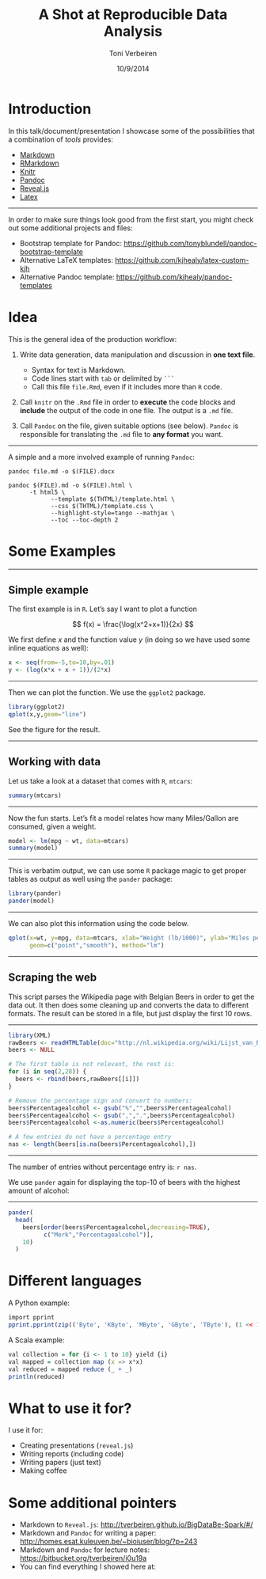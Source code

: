 % A Shot at Reproducible Data Analysis
% Toni Verbeiren
% 10/9/2014

# Introduction

In this talk/document/presentation I showcase some of the possibilities that a combination of _tools_ provides:

* [Markdown](http://daringfireball.net/projects/markdown/)
* [RMarkdown](http://rmarkdown.rstudio.com/)
* [Knitr](http://yihui.name/knitr/)
* [Pandoc](http://johnmacfarlane.net/pandoc/)
* [Reveal.js](http://lab.hakim.se/reveal-js/#/)
* [Latex](http://www.latex-project.org/)

- - -

In order to make sure things look good from the first start, you might check out some additional projects and files:

* Bootstrap template for Pandoc: <https://github.com/tonyblundell/pandoc-bootstrap-template>
* Alternative LaTeX templates: <https://github.com/kjhealy/latex-custom-kjh>
* Alternative Pandoc template: <https://github.com/kjhealy/pandoc-templates>


# Idea

This is the general idea of the production workflow:

1. Write data generation, data manipulation and discussion in **one text file**.
    * Syntax for text is Markdown.
    * Code lines start with `tab` or delimited by `` ``` ``
    * Call this file `file.Rmd`, even if it includes more than `R` code.

2. Call `knitr` on the `.Rmd` file in order to **execute** the code blocks and **include** the output of the code in one file. The output is a `.md` file.

3. Call `Pandoc` on the file, given suitable options (see below). `Pandoc` is responsible for translating the `.md` file to **any format** you want. 

- - -

A simple and a more involved example of running `Pandoc`:

```shell
pandoc file.md -o $(FILE).docx

pandoc $(FILE).md -o $(FILE).html \
      -t html5 \
			--template $(THTML)/template.html \
			--css $(THTML)/template.css \
			--highlight-style=tango --mathjax \
			--toc --toc-depth 2
```

# Some Examples

- - -

## Simple example

The first example is in `R`. Let's say I want to plot a function

$$ f(x) = \frac{\log(x^2+x+1)}{2x} $$

We first define $x$ and the function value $y$ (in doing so we have used some inline equations as well):

```r
x <- seq(from=-5,to=10,by=.01)
y <- (log(x*x + x + 1))/(2*x)
```

- - -

Then we can plot the function. We use the `ggplot2` package.

```r
library(ggplot2)
qplot(x,y,geom="line")
```

See the figure for the result.

- - -

## Working with data

Let us take a look at a dataset that comes with `R`, `mtcars`:

```r
summary(mtcars)
```

- - -

Now the fun starts. Let's fit a model relates how many Miles/Gallon are consumed, given a weight.

```r
model <- lm(mpg ~ wt, data=mtcars)
summary(model)
```

- - -

This is verbatim output, we can use some `R` package magic to get proper tables as output as well using the `pander` package:

```r
library(pander)
pander(model)
```

- - -

We can also plot this information using the code below.

```r
qplot(x=wt, y=mpg, data=mtcars, xlab="Weight (lb/1000)", ylab="Miles per Gallon",
      geom=c("point","smooth"), method="lm")
```

- - -

## Scraping the web

This script parses the Wikipedia page with Belgian Beers in order to get the data out.
It then does some cleaning up and converts the data to different formats.
The result can be stored  in a file, but just display the first 10 rows.

- - -

```r
library(XML)
rawBeers <- readHTMLTable(doc="http://nl.wikipedia.org/wiki/Lijst_van_Belgische_bieren")
beers <- NULL

# The first table is not relevant, the rest is:
for (i in seq(2,28)) {
  beers <- rbind(beers,rawBeers[[i]])
}

# Remove the percentage sign and convert to numbers:
beers$Percentagealcohol <- gsub("%","",beers$Percentagealcohol)
beers$Percentagealcohol <- gsub(",",".",beers$Percentagealcohol)
beers$Percentagealcohol <-as.numeric(beers$Percentagealcohol)

# A few entries do not have a percentage entry
nas <- length(beers[is.na(beers$Percentagealcohol),])
```

- - -

The number of entries without percentage entry is: `r nas`.

We use `pander` again for displaying the top-10 of beers with the highest amount of alcohol:

- - -

```r
pander(
  head(
    beers[order(beers$Percentagealcohol,decreasing=TRUE),
          c("Merk","Percentagealcohol")],
    10)
  )
```


# Different languages

A Python example:

```r
import pprint
pprint.pprint(zip(('Byte', 'KByte', 'MByte', 'GByte', 'TByte'), (1 << 10*i for i in xrange(5))))
```

A Scala example:

```r
val collection = for {i <- 1 to 10} yield {i}
val mapped = collection map (x => x*x)
val reduced = mapped reduce (_ + _)
println(reduced)
```


# What to use it for?

I use it for:

* Creating presentations (`reveal.js`)
* Writing reports (including code)
* Writing papers (just text)
* Making coffee


# Some additional pointers

* Markdown to `Reveal.js`: <http://tverbeiren.github.io/BigDataBe-Spark/#/>
* Markdown and `Pandoc` for writing a paper: <http://homes.esat.kuleuven.be/~bioiuser/blog/?p=243>
* Markdown and `Pandoc` for lecture notes: <https://bitbucket.org/tverbeiren/i0u19a>
* You can find everything I showed here at: 



